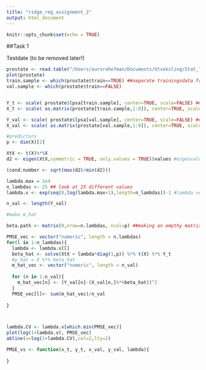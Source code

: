 ```yaml
---
title: "ridge_reg_assignment_2"
output: html_document
---
```


```r
knitr::opts_chunk$set(echo = TRUE)
```

##Task 1


Testdate (to be removed later!)
```r
prostate <- read.table("/Users/aurorahofman/Documents/Utveksling/Stat_lær/week_2/prostate_data.txt", header=TRUE, row.names = 1)
plot(prostate)
train.sample <- which(prostate$train==TRUE) ##separate trainingsdata from testdata
val.sample <- which(prostate$train==FALSE)


Y_t <- scale( prostate$lpsa[train.sample], center=TRUE, scale=FALSE) ## center but not scale for response
X_t <- scale( as.matrix(prostate[train.sample,1:8]), center=TRUE, scale=TRUE) ##scale and center for

Y_val <- scale( prostate$lpsa[val.sample], center=TRUE, scale=FALSE) ## center but not scale for response
X_val <- scale( as.matrix(prostate[val.sample,1:8]), center=TRUE, scale=TRUE)

#predictors
p <- dim(X)[2]

XtX <- t(X)%*%X 
d2 <- eigen(XtX,symmetric = TRUE, only.values = TRUE)$values #eigenvalues of xtx

(cond.number <- sqrt(max(d2)/min(d2)))

lambda.max = 1e4
n_lambdas <- 25 ## look at 25 different values
lambda.v <- exp(seq(0,log(lambda.max+1),length=n_lambdas))-1 #lambda vector

n_val <- length(Y_val)
```
```r
#make m_hat

beta.path <- matrix(0,nrow=n.lambdas, ncol=p) ##making an empthy matrix

PMSE_vec <- vector("numeric", length = n.lambdas)
for(l in 1:n_lambdas){
  lambda <- lambda.v[l]
  beta_hat <- solve(XtX + lambda*diag(1,p)) %*% t(X) %*% Y_t
  #y_hat = X %*% beta_hat
  m_hat_vec <- vector("numeric", length = n_val)
  
  for (n in 1:n_val){
    m_hat_vec[n] <- (Y_val[n]-(X_val[n,]%*%beta_hat))^2
  }
  PMSE_vec[l]<- sum(m_hat_vec)/n_val
  
}



lambda.CV <- lambda.v[which.min(PMSE_vec)]
plot(log(1+lambda.v), PMSE_vec)
abline(v=log(1+lambda.CV),col=2,lty=2)
```


```r
PMSE_vs <- function(x_t, y_t, x_val, y_val, lambda){
  
}
```

